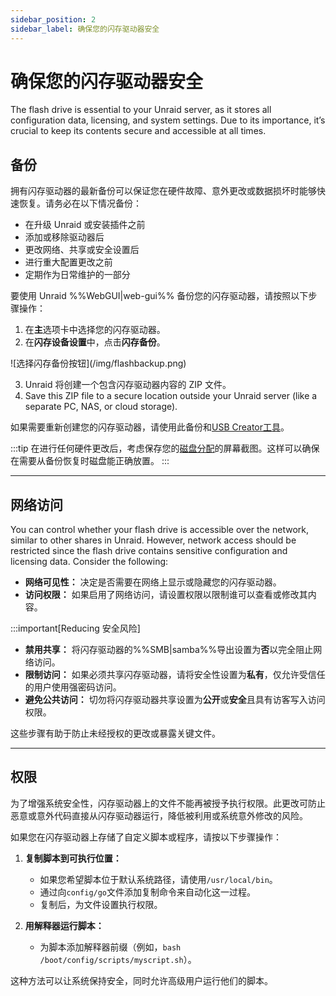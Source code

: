```yaml
---
sidebar_position: 2
sidebar_label: 确保您的闪存驱动器安全
---
```


# 确保您的闪存驱动器安全

The flash drive is essential to your Unraid server, as it stores all configuration data, licensing, and system settings. Due to its importance, it’s crucial to keep its contents secure and accessible at all times.

## 备份

拥有闪存驱动器的最新备份可以保证您在硬件故障、意外更改或数据损坏时能够快速恢复。请务必在以下情况备份：

- 在升级 Unraid 或安装插件之前
- 添加或移除驱动器后
- 更改网络、共享或安全设置后
- 进行重大配置更改之前
- 定期作为日常维护的一部分

要使用 Unraid %%WebGUI|web-gui%% 备份您的闪存驱动器，请按照以下步骤操作：

1. 在**主**选项卡中选择您的闪存驱动器。
2. 在**闪存设备设置**中，点击**闪存备份**。

<div style={{ margin: 'auto', maxWidth: '600px', display: 'flex', flexDirection: 'column', alignItems: 'center' }}>
  ![选择闪存备份按钮](/img/flashbackup.png)
</div>

3. Unraid 将创建一个包含闪存驱动器内容的 ZIP 文件。
4. Save this ZIP file to a secure location outside your Unraid server (like a separate PC, NAS, or cloud storage).

如果需要重新创建您的闪存驱动器，请使用此备份和[USB Creator工具](https://unraid.net/download)。

:::tip
在进行任何硬件更改后，考虑保存您的[磁盘分配](../../getting-started/set-up-unraid/configure-your-array.mdx#assign-parity-and-data-disks)的屏幕截图。这样可以确保在需要从备份恢复时磁盘能正确放置。
:::

---

## 网络访问

You can control whether your flash drive is accessible over the network, similar to other shares in Unraid. However, network access should be restricted since the flash drive contains sensitive configuration and licensing data. Consider the following:

- **网络可见性：** 决定是否需要在网络上显示或隐藏您的闪存驱动器。
- **访问权限：** 如果启用了网络访问，请设置权限以限制谁可以查看或修改其内容。

:::important[Reducing 安全风险]

- **禁用共享：** 将闪存驱动器的%%SMB|samba%%导出设置为**否**以完全阻止网络访问。
- **限制访问：** 如果必须共享闪存驱动器，请将安全性设置为**私有**，仅允许受信任的用户使用强密码访问。
- **避免公共访问：** 切勿将闪存驱动器共享设置为**公开**或**安全**且具有访客写入访问权限。

这些步骤有助于防止未经授权的更改或暴露关键文件。

---

## 权限

为了增强系统安全性，闪存驱动器上的文件不能再被授予执行权限。此更改可防止恶意或意外代码直接从闪存驱动器运行，降低被利用或系统意外修改的风险。

如果您在闪存驱动器上存储了自定义脚本或程序，请按以下步骤操作：

1. **复制脚本到可执行位置：**
   - 如果您希望脚本位于默认系统路径，请使用`/usr/local/bin`。
   - 通过向`config/go`文件添加复制命令来自动化这一过程。
   - 复制后，为文件设置执行权限。

2. **用解释器运行脚本：**
   - 为脚本添加解释器前缀（例如，`bash /boot/config/scripts/myscript.sh`）。

这种方法可以让系统保持安全，同时允许高级用户运行他们的脚本。
